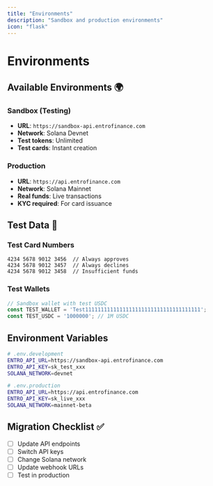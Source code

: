 ```yaml
---
title: "Environments"
description: "Sandbox and production environments"
icon: "flask"
---
```


# Environments

## Available Environments 🌍

### Sandbox (Testing)
- **URL**: `https://sandbox-api.entrofinance.com`
- **Network**: Solana Devnet
- **Test tokens**: Unlimited
- **Test cards**: Instant creation

### Production
- **URL**: `https://api.entrofinance.com`
- **Network**: Solana Mainnet
- **Real funds**: Live transactions
- **KYC required**: For card issuance

## Test Data 🧪

### Test Card Numbers
```
4234 5678 9012 3456  // Always approves
4234 5678 9012 3457  // Always declines
4234 5678 9012 3458  // Insufficient funds
```

### Test Wallets
```javascript
// Sandbox wallet with test USDC
const TEST_WALLET = 'Test1111111111111111111111111111111111111';
const TEST_USDC = '1000000'; // 1M USDC
```

## Environment Variables

```bash
# .env.development
ENTRO_API_URL=https://sandbox-api.entrofinance.com
ENTRO_API_KEY=sk_test_xxx
SOLANA_NETWORK=devnet

# .env.production
ENTRO_API_URL=https://api.entrofinance.com
ENTRO_API_KEY=sk_live_xxx
SOLANA_NETWORK=mainnet-beta
```

## Migration Checklist ✅

- [ ] Update API endpoints
- [ ] Switch API keys
- [ ] Change Solana network
- [ ] Update webhook URLs
- [ ] Test in production